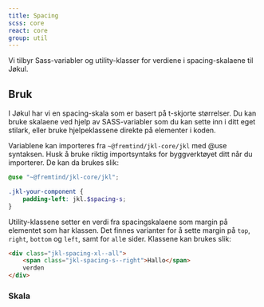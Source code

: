 ```yaml
---
title: Spacing
scss: core
react: core
group: util
---
```



<Ingress>Vi tilbyr Sass-variabler og utility-klasser for verdiene i spacing-skalaene til Jøkul.</Ingress>

## Bruk

I Jøkul har vi en spacing-skala som er basert på t-skjorte størrelser. Du kan bruke skalaene ved hjelp av SASS-variabler som du kan sette inn i ditt eget stilark, eller bruke hjelpeklassene direkte på elementer i koden.

Variablene kan importeres fra `~@fremtind/jkl-core/jkl` med @use syntaksen. Husk å bruke riktig importsyntaks for byggverktøyet ditt når du importerer. De kan da brukes slik:

```scss
@use "~@fremtind/jkl-core/jkl";

.jkl-your-component {
    padding-left: jkl.$spacing-s;
}
```

Utility-klassene setter en verdi fra spacingskalaene som margin på elementet som har klassen. Det finnes varianter for å sette margin på `top`, `right`, `bottom` og `left`, samt for `all`e sider. Klassene kan brukes slik:

```html
<div class="jkl-spacing-xl--all">
    <span class="jkl-spacing-s--right">Hallo</span>
    verden
</div>
```

<div class="jkl-spacing-xl--top" />

### Skala

<SpacingScaleTable />
